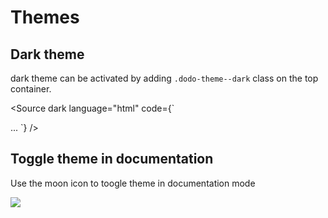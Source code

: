 
# Themes

## Dark theme

dark theme can be activated by adding `.dodo-theme--dark` class on the top container.

<Source
  dark
  language="html"
  code={`
 <body class="dodo-theme--dark">
 ...
`}
/>

## Toggle theme in documentation

Use the moon icon to toogle theme in documentation mode

<img src={darkThemeToggleImage} />
